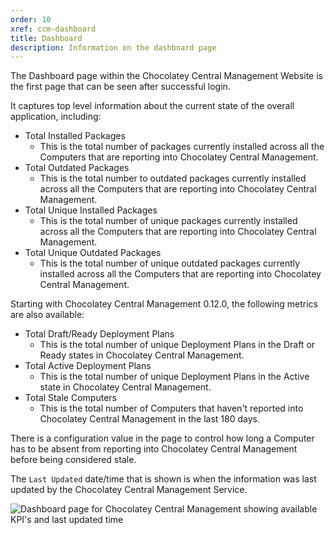 ```yaml
---
order: 10
xref: ccm-dashboard
title: Dashboard
description: Information on the dashboard page
---
```


The Dashboard page within the Chocolatey Central Management Website is the first page that can be seen after successful login.

It captures top level information about the current state of the overall application, including:

- Total Installed Packages
  - This is the total number of packages currently installed across all the Computers that are reporting into Chocolatey Central Management.
- Total Outdated Packages
  - This is the total number to outdated packages currently installed across all the Computers that are reporting into Chocolatey Central Management.
- Total Unique Installed Packages
  - This is the total number of unique packages currently installed across all the Computers that are reporting into Chocolatey Central Management.
- Total Unique Outdated Packages
  - This is the total number of unique outdated packages currently installed across all the Computers that are reporting into Chocolatey Central Management.

Starting with Chocolatey Central Management 0.12.0, the following metrics are also available:

- Total Draft/Ready Deployment Plans
  - This is the total number of unique Deployment Plans in the Draft or Ready states in Chocolatey Central Management.
- Total Active Deployment Plans
  - This is the total number of unique Deployment Plans in the Active state in Chocolatey Central Management.
- Total Stale Computers
  - This is the total number of Computers that haven't reported into Chocolatey Central Management in the last 180 days.

<Callout type="info">
    There is a configuration value in the <Xref title="Dashboard Settings" value="ccm-administration-settings-dashboard" /> page to control how long a Computer has to be absent from reporting into Chocolatey Central Management before being considered stale.
</Callout>

The `Last Updated` date/time that is shown is when the information was last updated by the Chocolatey Central Management Service.

![Dashboard page for Chocolatey Central Management showing available KPI's and last updated time](/images/ccm-playwright/dashboard/left-menu-dashboard.png)